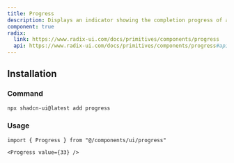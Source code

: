 ```yaml
---
title: Progress
description: Displays an indicator showing the completion progress of a task, typically displayed as a progress bar.
component: true
radix:
  link: https://www.radix-ui.com/docs/primitives/components/progress
  api: https://www.radix-ui.com/docs/primitives/components/progress#api-reference
---
```


<ComponentPreview name="progress-demo" />

## Installation

<Steps>

### Command

```bash
npx shadcn-ui@latest add progress
```

### Usage

```tsx
import { Progress } from "@/components/ui/progress"
```

```tsx
<Progress value={33} />
```

</Steps>
